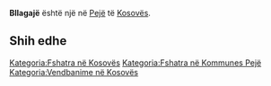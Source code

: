 {{Fshat në 
 | Emri                = Bllagajë
 | EmriAlt                = 
 | NAME_SHORT_FORM=      
 | NAME_GENERIC=      
 | NAME_SORT_NAME_RO=      BLLAGAJE
 | FULL_NAME_RO = Bllagajë
 | FULL_NAME_ND_RO=Bllagaje
 | SORT_NAME_RG=BLLAGAJE
 | FULL_NAME_RG=Bllagajë
 | FULL_NAME_ND_RG=Bllagaje
 | SRP_NAME_SHORT_FORM=      
 | SRP_NAME_GENERIC=      
 | SRP_NAME_SORT_NAME_RO=      
 | SRP_FULL_NAME_RO = 
 | SRP_FULL_NAME_ND_RO=
 | SRP_SORT_NAME_RG=
 | SRP_FULL_NAME_RG=
 | SRP_FULL_NAME_ND_RG=
 | Emri (Rasa dhanore) = 
 | Figura              = 
 | Shteti              = Kosovo
 | Komuna              = Pejë
 | Kodi postar         = 
 | Sipërfaqja          = 

 | Popullsia           = 

 | Regj. i popullsisë  = 
 | Dend. e popullsisë  = 
 | Faqja zyrtare       = 
 <!--- Koordinatat ----> 
 | Gjerësia            = 42.665278
 | Gjatësia            = 20.357222
 | Lartësia            = 
}}
'''Bllagajë''' është një [[]] në [[Pejë]] të [[Kosovës]].

<!-- == Gjeografia == -->
<!-- == Historia == -->
<!-- == Demografia == -->
== Shih edhe ==
{{Komuna Pejë}}
{{Kosovo-Administrata-Cung}}

[[Kategoria:Fshatra në Kosovës]]
[[Kategoria:Fshatra në Kommunes Pejë]]
[[Kategoria:Vendbanime në Kosovës]]
